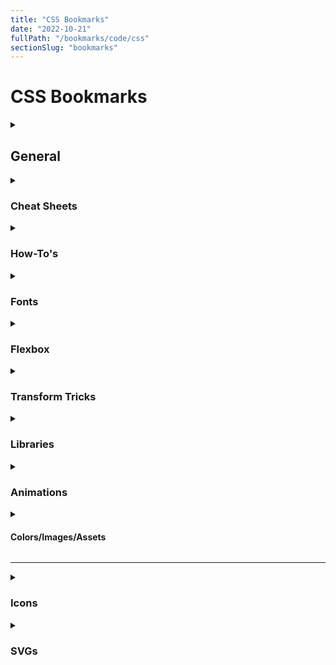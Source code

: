 ```yaml
---
title: "CSS Bookmarks"
date: "2022-10-21"
fullPath: "/bookmarks/code/css"
sectionSlug: "bookmarks"
---
```


# CSS Bookmarks

<details>
<summary>

## General

</summary>

<p>

- [CSS Guidelines (2.2.5) - High-level advice and guidelines for writing sane, manageable, scalable CSS](https://cssguidelin.es/)
- [The 30 CSS Selectors You Must Memorize](https://code.tutsplus.com/tutorials/the-30-css-selectors-you-must-memorize--net-16048)
- [How to Create a Text Outline in CSS - WPShout](https://wpshout.com/quick-guides/create-text-outline-css/)
- [CSS · Bootstrap](http://getbootstrap.com/css/#grid-example-basic)
- [TACHYONS - Css Toolkit](https://tachyons.io/)
- [BYO Positioning Responsive Grid System](https://codepen.io/jmuspratt/pen/dWYdKd?editors=1100)
- [CSS Colors](https://www.w3schools.com/cssref/css_colors.asp)
- [CSS Grid — Learn all about CSS Grid with Wes Bos in this free video series!](https://cssgrid.io/)
- [CSS Diner - Where we feast on CSS Selectors!](https://flukeout.github.io/)

</p>
</details>

<details>
<summary>

### Cheat Sheets

</summary>

<p>

- [CSS Cheat Sheet](http://www.simplehtmlguide.com/csscheatsheet.php)
- [HTML color codes and names](http://www.computerhope.com/htmcolor.htm)
- [Front-End-Design Resources - Google Sheets](https://docs.google.com/spreadsheets/d/1z6MaMASZnFcfYdSQtAMS9Xz0bza47-6szs_ISmemVvU/edit#gid=0)
- [📙 Emojipedia — 😃 Home of Emoji Meanings 💁👌🎍😍](https://emojipedia.org/)


</p>
</details>

<details>
<summary>

### How-To's

</summary>

<p>

- [css - Media Queries: How to target desktop, tablet, and mobile? - Stack Overflow](https://stackoverflow.com/questions/6370690/media-queries-how-to-target-desktop-tablet-and-mobile)
- [Useful :nth-child Recipes | CSS-Tricks - CSS-Tricks](https://css-tricks.com/useful-nth-child-recipies/)
- [Line Clampin' (Truncating Multiple Line Text) | CSS-Tricks - CSS-Tricks](https://css-tricks.com/line-clampin/)
- [Force Element To Self-Clear its Children | CSS-Tricks](https://css-tricks.com/snippets/css/clear-fix/)
- [4 reasons your z-index isn't working (and how to fix it) - Coder Coder](https://coder-coder.com/z-index-isnt-working/)
- [Simple Styles for \<hr\>'s](https://css-tricks.com/examples/hrs/)

</p>
</details>

<details>
<summary>

### Fonts

</summary>

<p>

- [Google Fonts](https://fonts.google.com/?query=clicker&selection.family=Clicker+Script)
- [Axis-Praxis: New font: Selawik Variations by Microsoft](https://www.axis-praxis.org/blog/2016-12-08/16/new-font-selawik-variations-by-microsoft)

</p>
</details>

<details>
<summary>

### Flexbox

</summary>

<p>

- [A Complete Guide to Flexbox | CSS-Tricks](https://css-tricks.com/snippets/css/a-guide-to-flexbox/)
- [Flexbox Tutorial | HTML & CSS Is Hard](https://internetingishard.com/html-and-css/flexbox/)
- [Flexbox Froggy - A game for learning CSS flexbox](https://flexboxfroggy.com/)
- [thomaspark/flexboxfroggy: A game for learning CSS flexbox 🐸](https://github.com/thomaspark/flexboxfroggy/)

</p>
</details>

<details>
<summary>

### Transform Tricks

</summary>

<p>

- [A Trick: Individual CSS Transform Functions](https://danielcwilson.com/blog/2017/02/individual-transforms/)

</p>
</details>

<details>
<summary>

### Libraries

</summary>

<p>

- [Basic Use | Font Awesome](https://fontawesome.com/how-to-use/on-the-web/referencing-icons/basic-use)
- [circle | Font Awesome](https://fontawesome.com/icons/circle?style=regular)
- [Icon Library | Font Awesome](https://fontawesome.com/how-to-use/with-the-api/setup/library)

</p>
</details>

<details>
<summary>

### Animations

</summary>

<p>

- [CSS Animations tips and tricks - CSS: Cascading Style Sheets | MDN](https://developer.mozilla.org/en-US/docs/Web/CSS/CSS_Animations/Tips)
- [animation-fill-mode - CSS: Cascading Style Sheets | MDN](https://developer.mozilla.org/en-US/docs/Web/CSS/animation-fill-mode)
- [animation | CSS-Tricks](https://css-tricks.com/almanac/properties/a/animation/)
- [ease-out, in; ease-in, out | CSS-Tricks](https://css-tricks.com/ease-out-in-ease-in-out/)
- [Easing Functions Cheat Sheet](https://easings.net/en)
- [\<timing-function\> - CSS: Cascading Style Sheets | MDN](https://developer.mozilla.org/en-US/docs/Web/CSS/timing-function)
- [transition-timing-function - CSS: Cascading Style Sheets | MDN](https://developer.mozilla.org/en-US/docs/Web/CSS/transition-timing-function)
- [Bézier curve - MDN Web Docs Glossary: Definitions of Web-related terms | MDN](https://developer.mozilla.org/en-US/docs/Glossary/B%C3%A9zier_curve)

</p>
</details>

<details>
<summary>

#### Colors/Images/Assets

</summary>

<p>

- [15 Minimalist Color Palettes to Jump Start Your Creative Business — Jordan Prindle Designs | Creative Brand and Squarespace Designer for Entrepreneurs](https://jordan-prindle.squarespace.com/blog/color-palettes?fbclid=IwAR3pAHwhZB75rfxHuiU0olkvO9QaaaLi4FET7ykhvpEoev5md8mZ9I_oH6E)
- [google webfonts helper](https://google-webfonts-helper.herokuapp.com/fonts/josefin-sans?subsets=latin)

</p>
</details>

---

<details>
<summary>

### Icons

</summary>

<p>

- [Github Logo - Free social media icons](https://www.flaticon.com/free-icon/github-logo_25231)
- [Linkedin logo - Free social icons](https://www.flaticon.com/free-icon/linkedin-logo_34227)
- [Facebook - Free social media icons](https://www.flaticon.com/free-icon/facebook_1077041)
- [Instagram - Free social media icons](https://www.flaticon.com/free-icon/instagram_1077042#term=instagram&page=1&position=13)
- [Free vector icons - SVG, PSD, PNG, EPS & Icon Font - Thousands of free icons](https://www.flaticon.com/)
- [Wirecons Free Vector Icons icons by Timothy Miller](https://www.iconfinder.com/iconsets/wirecons-free-vector-icons)

</p>
</details>

<details>
<summary>

### SVGs

</summary>

<p>

- [Scaling inline SVG: CSS & other sadnesses by Taylor Hunt on CodePen](https://codepen.io/tigt/post/scaling-inline-svg-css-and-other-sadnesses)

</p>
</details>
